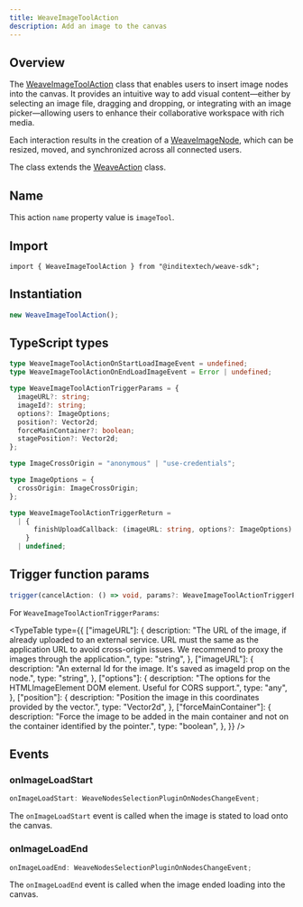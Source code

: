 ```yaml
---
title: WeaveImageToolAction
description: Add an image to the canvas
---
```



## Overview

The [WeaveImageToolAction](https://github.com/InditexTech/weavejs/blob/main/code/packages/sdk/src/actions/image-tool/image-tool.ts)
class that enables users to insert image nodes into the canvas. It provides
an intuitive way to add visual content—either by selecting an image file, dragging
and dropping, or integrating with an image picker—allowing users to enhance their
collaborative workspace with rich media.

Each interaction results in the creation of a [WeaveImageNode](/docs/sdk/api-reference/nodes/image),
which can be resized, moved, and synchronized across all connected users.

The class extends the [WeaveAction](/docs/sdk/api-reference/actions/action) class.

## Name

This action `name` property value is `imageTool`.

## Import

```shell
import { WeaveImageToolAction } from "@inditextech/weave-sdk";
```

## Instantiation

```ts
new WeaveImageToolAction();
```

## TypeScript types

```ts
type WeaveImageToolActionOnStartLoadImageEvent = undefined;
type WeaveImageToolActionOnEndLoadImageEvent = Error | undefined;

type WeaveImageToolActionTriggerParams = {
  imageURL?: string;
  imageId?: string;
  options?: ImageOptions;
  position?: Vector2d;
  forceMainContainer?: boolean;
  stagePosition?: Vector2d;
};

type ImageCrossOrigin = "anonymous" | "use-credentials";

type ImageOptions = {
  crossOrigin: ImageCrossOrigin;
};

type WeaveImageToolActionTriggerReturn =
  | {
      finishUploadCallback: (imageURL: string, options?: ImageOptions) => void;
    }
  | undefined;
```

## Trigger function params

```ts
trigger(cancelAction: () => void, params?: WeaveImageToolActionTriggerParams): void;
```

For `WeaveImageToolActionTriggerParams`:

<TypeTable
  type={{
    ["imageURL"]: {
      description:
        "The URL of the image, if already uploaded to an external service. URL must the same as the application URL to avoid cross-origin issues. We recommend to proxy the images through the application.",
      type: "string",
    },
    ["imageURL"]: {
      description:
        "An external Id for the image. It's saved as imageId prop on the node.",
      type: "string",
    },
    ["options"]: {
      description:
        "The options for the HTMLImageElement DOM element. Useful for CORS support.",
      type: "any",
    },
    ["position"]: {
      description:
        "Position the image in this coordinates provided by the vector.",
      type: "Vector2d",
    },
    ["forceMainContainer"]: {
      description:
        "Force the image to be added in the main container and not on the container identified by the pointer.",
      type: "boolean",
    },
  }}
/>

## Events

### onImageLoadStart

```ts
onImageLoadStart: WeaveNodesSelectionPluginOnNodesChangeEvent;
```

The `onImageLoadStart` event is called when the image is stated to load onto the canvas.

### onImageLoadEnd

```ts
onImageLoadEnd: WeaveNodesSelectionPluginOnNodesChangeEvent;
```

The `onImageLoadEnd` event is called when the image ended loading into the canvas.
